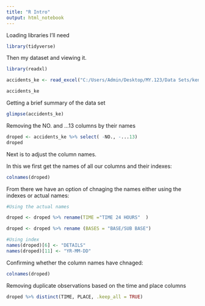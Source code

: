 ---
title: "R Intro"
output: html_notebook
---

Loading libraries I'll need
```{r}
library(tidyverse)
```

Then my dataset and viewing it.
```{r}
library(readxl)

accidents_ke <- read_excel("C:/Users/Admin/Desktop/MY.123/Data Sets/kenya-accidents-database.xlsx")

accidents_ke

```

Getting a brief summary of the data set 

```{r}
glimpse(accidents_ke)
```
Removing the NO. and ...13 columns by their names
```{r}
droped <- accidents_ke %>% select( -NO., -...13)
droped
```

Next is to adjust the column names.

In this we first get the names of all our columns and their indexes:
```{r}
colnames(droped)
```
From there we have an option of chnaging the names either using the indexes or actual names:
```{r}
#Using the actual names

droped <- droped %>% rename(TIME ="TIME 24 HOURS"  )

droped <- droped %>% rename (BASES = "BASE/SUB BASE")
```

```{r}
#Using index
names(droped)[6] <- "DETAILS"
names(droped)[11] <- "YR-MM-DD"
```

Confirming whether the column names have chnaged:
```{r}
colnames(droped)
```

Removing duplicate observations based on the time and place columns
```{r}
droped %>% distinct(TIME, PLACE, .keep_all = TRUE)
```


